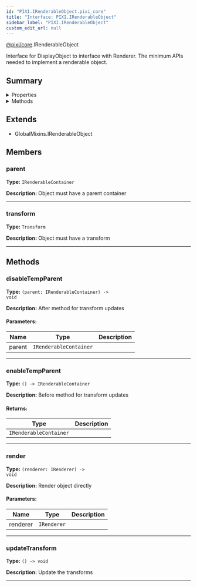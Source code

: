 ```yaml
---
id: "PIXI.IRenderableObject.pixi_core"
title: "Interface: PIXI.IRenderableObject"
sidebar_label: "PIXI.IRenderableObject"
custom_edit_url: null
---
```



<div class="package-name">

[@pixi/core](../modules/pixi_core).IRenderableObject

</div>


Interface for DisplayObject to interface with Renderer. The minimum APIs needed to implement a renderable object.



        

## Summary

<details><summary>Properties</summary>
<p>

| Name      | Type                              | Description                         |
| --------- | --------------------------------- | ----------------------------------- |
| parent    | <code>IRenderableContainer</code> | Object must have a parent container |
| transform | <code>Transform</code>            | Object must have a transform        |

</p>
</details>
    

<details><summary>Methods</summary>
<p>

| Name              | Params                                           | Description                         |
| ----------------- | ------------------------------------------------ | ----------------------------------- |
| disableTempParent | <code>(parent&#58; IRenderableContainer) </code> | After method for transform updates  |
| enableTempParent  | <code>() </code>                                 | Before method for transform updates |
| render            | <code>(renderer&#58; IRenderer) </code>          | Render object directly              |
| updateTransform   | <code>() </code>                                 | Update the transforms               |

</p>
</details>
    

## Extends
- GlobalMixins.IRenderableObject

## Members
<article>

### parent 
**Type:** <code>IRenderableContainer</code>

**Description:** Object must have a parent container

</article>


---------------------------------------

<article>

### transform 
**Type:** <code>Transform</code>

**Description:** Object must have a transform

</article>


---------------------------------------


## Methods
<article>

### disableTempParent 
**Type:** <code>(parent&#58; IRenderableContainer) -&#62; void</code>

**Description:** After method for transform updates

#### Parameters:
| Name   | Type                              | Description |
| ------ | --------------------------------- | ----------- |
| parent | <code>IRenderableContainer</code> |             |
</article>


---------------------------------------

<article>

### enableTempParent 
**Type:** <code>() -&#62; IRenderableContainer</code>

**Description:** Before method for transform updates

#### Returns:
| Type                              | Description |
| --------------------------------- | ----------- |
| <code>IRenderableContainer</code> |             |
</article>


---------------------------------------

<article>

### render 
**Type:** <code>(renderer&#58; IRenderer) -&#62; void</code>

**Description:** Render object directly

#### Parameters:
| Name     | Type                   | Description |
| -------- | ---------------------- | ----------- |
| renderer | <code>IRenderer</code> |             |
</article>


---------------------------------------

<article>

### updateTransform 
**Type:** <code>() -&#62; void</code>

**Description:** Update the transforms

</article>


---------------------------------------

  